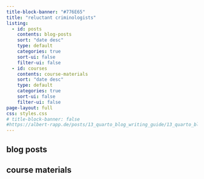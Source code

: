 ```yaml
---
title-block-banner: "#776E65"
title: "reluctant criminologists"
listing:
  - id: posts
    contents: blog-posts
    sort: "date desc"
    type: default
    categories: true
    sort-ui: false
    filter-ui: false
  - id: courses
    contents: course-materials
    sort: "date desc"
    type: default
    categories: true
    sort-ui: false
    filter-ui: false
page-layout: full
css: styles.css
# title-block-banner: false
#https://albert-rapp.de/posts/13_quarto_blog_writing_guide/13_quarto_blog_writing_guide.html
---
```


## blog posts

:::{#posts}
:::

## course materials

:::{#courses}
:::

